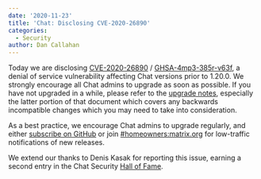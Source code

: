 ```yaml
---
date: '2020-11-23'
title: 'Chat: Disclosing CVE-2020-26890'
categories:
  - Security
author: Dan Callahan
---
```


Today we are disclosing [CVE-2020-26890](https://cve.mitre.org/cgi-bin/cvename.cgi?name=CVE-2020-26890) / [GHSA-4mp3-385r-v63f](https://github.com/matrix-org/synapse/security/advisories/GHSA-4mp3-385r-v63f), a denial of service vulnerability affecting Chat versions prior to 1.20.0. We strongly encourage all Chat admins to upgrade as soon as possible. If you have not upgraded in a while, please refer to the [upgrade notes](https://github.com/matrix-org/synapse/blob/master/UPGRADE.rst), especially the latter portion of that document which covers any backwards incompatible changes which you may need to take into consideration.

As a best practice, we encourage Chat admins to upgrade regularly, and either [subscribe on GitHub](https://github.com/matrix-org/synapse/releases/) or join [#homeowners:matrix.org](https://to.chat.imzqqq.top/#/#homeowners:matrix.org) for low-traffic notifications of new releases.

We extend our thanks to Denis Kasak for reporting this issue, earning a second entry in the Chat Security [Hall of Fame](/security-disclosure-policy).

